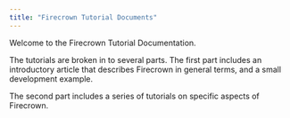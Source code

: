 ```yaml
---
title: "Firecrown Tutorial Documents"
---
```


Welcome to the Firecrown Tutorial Documentation.

The tutorials are broken in to several parts.
The first part includes an introductory article that describes Firecrown in general terms, and a small development example.

The second part includes a series of tutorials on specific aspects of Firecrown.
